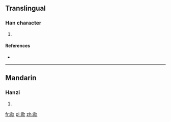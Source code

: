 ==Translingual==

===Han character===
{{Han char|rn=76|rad=欠|as=09|sn=13|four=|canj=月月弓人 (BBNO)}}

# {{defn|Han|sort=欠09}}

====References====
* {{Han ref|kx=0570.080|dkj=16135|dj=0958.120|hdz=32145.080|uh=6B44|ud=27460}}

----

==Mandarin==

===Hanzi===
{{cmn-hanzi|pin=[[guā]] ([[gua1]]), [[yān]] ([[yan1]])|wg=kua<sup>1</sup>, yen<sup>1</sup>}}

# {{defn|lang=cmn|sort=欠09}}

[[fr:歄]]
[[pl:歄]]
[[zh:歄]]